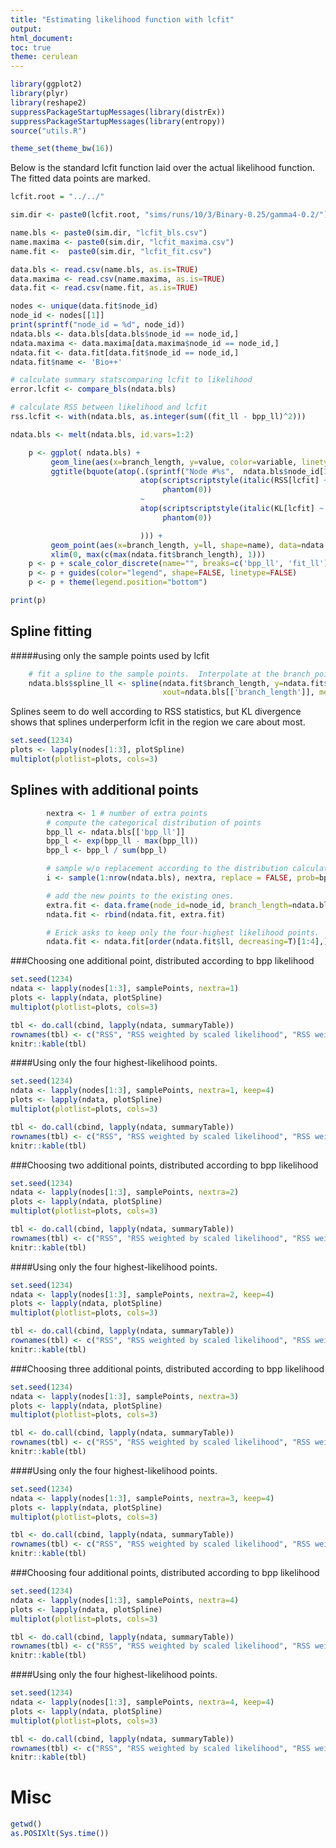 ```yaml
---
title: "Estimating likelihood function with lcfit"
output:
html_document:
toc: true
theme: cerulean
---
```



```r
library(ggplot2)
library(plyr)
library(reshape2)
suppressPackageStartupMessages(library(distrEx))
suppressPackageStartupMessages(library(entropy))
source("utils.R")

theme_set(theme_bw(16))

```

Below is the standard lcfit function laid over the actual likelihood
function.  The fitted data points are marked.


```r

lcfit.root = "../../"

sim.dir <- paste0(lcfit.root, "sims/runs/10/3/Binary-0.25/gamma4-0.2/")

name.bls <- paste0(sim.dir, "lcfit_bls.csv")
name.maxima <- paste0(sim.dir, "lcfit_maxima.csv")
name.fit <-  paste0(sim.dir, "lcfit_fit.csv")

data.bls <- read.csv(name.bls, as.is=TRUE)
data.maxima <- read.csv(name.maxima, as.is=TRUE)
data.fit <- read.csv(name.fit, as.is=TRUE)

nodes <- unique(data.fit$node_id)
node_id <- nodes[[1]]
print(sprintf("node_id = %d", node_id))
ndata.bls <- data.bls[data.bls$node_id == node_id,]
ndata.maxima <- data.maxima[data.maxima$node_id == node_id,]
ndata.fit <- data.fit[data.fit$node_id == node_id,]
ndata.fit$name <- 'Bio++'

# calculate summary statscomparing lcfit to likelihood
error.lcfit <- compare_bls(ndata.bls)

# calculate RSS between likelihood and lcfit
rss.lcfit <- with(ndata.bls, as.integer(sum((fit_ll - bpp_ll)^2)))

ndata.bls <- melt(ndata.bls, id.vars=1:2)

    p <- ggplot( ndata.bls) +
         geom_line(aes(x=branch_length, y=value, color=variable, linetype=variable), data=ndata.bls) +
         ggtitle(bquote(atop(.(sprintf("Node #%s",  ndata.bls$node_id[1])),
                             atop(scriptscriptstyle(italic(RSS[lcfit] ~ "=" ~ .(rss.lcfit))),
                                  phantom(0))
                             ~
                             atop(scriptscriptstyle(italic(KL[lcfit] ~ "=" ~ .(sprintf("%.3f",error.lcfit$kl)))),
                                  phantom(0))

                             ))) +
         geom_point(aes(x=branch_length, y=ll, shape=name), data=ndata.fit) +
         xlim(0, max(c(max(ndata.fit$branch_length), 1)))
    p <- p + scale_color_discrete(name="", breaks=c('bpp_ll', 'fit_ll'), labels=c('Bio++', 'lcfit')) 
    p <- p + guides(color="legend", shape=FALSE, linetype=FALSE) 
    p <- p + theme(legend.position="bottom")

print(p)

```

## Spline fitting
#####using only the sample points used by lcfit

```r
    # fit a spline to the sample points.  Interpolate at the branch_point values used for lcfit_ll.
    ndata.bls$spline_ll <- spline(ndata.fit$branch_length, y=ndata.fit$ll,
                                  xout=ndata.bls[['branch_length']], method = "natural")[[2]]


```

Splines seem to do well according to RSS statistics, but 
KL divergence shows that splines underperform lcfit in the region we
care about most.

```r
set.seed(1234)
plots <- lapply(nodes[1:3], plotSpline)
multiplot(plotlist=plots, cols=3)

```

## Splines with additional points

```r
        nextra <- 1 # number of extra points
        # compute the categorical distribution of points
        bpp_ll <- ndata.bls[['bpp_ll']]
        bpp_l <- exp(bpp_ll - max(bpp_ll))
        bpp_l <- bpp_l / sum(bpp_l)

        # sample w/o replacement according to the distribution calculated above
        i <- sample(1:nrow(ndata.bls), nextra, replace = FALSE, prob=bpp_l)

        # add the new points to the existing ones.
        extra.fit <- data.frame(node_id=node_id, branch_length=ndata.bls[i,"branch_length"], ll=ndata.bls[i,"bpp_ll"], name="extra")
        ndata.fit <- rbind(ndata.fit, extra.fit)

        # Erick asks to keep only the four-highest likelihood points.
        ndata.fit <- ndata.fit[order(ndata.fit$ll, decreasing=T)[1:4],]

```

###Choosing one additional point, distributed according to bpp likelihood


```r
set.seed(1234)
ndata <- lapply(nodes[1:3], samplePoints, nextra=1)
plots <- lapply(ndata, plotSpline)
multiplot(plotlist=plots, cols=3)

```

```r
tbl <- do.call(cbind, lapply(ndata, summaryTable))
rownames(tbl) <- c("RSS", "RSS weighted by scaled likelihood", "RSS weighted by normalized likelihood", "KL divergence")
knitr::kable(tbl)
```

####Using only the four highest-likelihood points.


```r
set.seed(1234)
ndata <- lapply(nodes[1:3], samplePoints, nextra=1, keep=4)
plots <- lapply(ndata, plotSpline)
multiplot(plotlist=plots, cols=3)

```

```r
tbl <- do.call(cbind, lapply(ndata, summaryTable))
rownames(tbl) <- c("RSS", "RSS weighted by scaled likelihood", "RSS weighted by normalized likelihood", "KL divergence")
knitr::kable(tbl)
```

###Choosing two additional points, distributed according to bpp likelihood


```r
set.seed(1234)
ndata <- lapply(nodes[1:3], samplePoints, nextra=2)
plots <- lapply(ndata, plotSpline)
multiplot(plotlist=plots, cols=3)

```

```r
tbl <- do.call(cbind, lapply(ndata, summaryTable))
rownames(tbl) <- c("RSS", "RSS weighted by scaled likelihood", "RSS weighted by normalized likelihood", "KL divergence")
knitr::kable(tbl)
```

####Using only the four highest-likelihood points.


```r
set.seed(1234)
ndata <- lapply(nodes[1:3], samplePoints, nextra=2, keep=4)
plots <- lapply(ndata, plotSpline)
multiplot(plotlist=plots, cols=3)

```

```r
tbl <- do.call(cbind, lapply(ndata, summaryTable))
rownames(tbl) <- c("RSS", "RSS weighted by scaled likelihood", "RSS weighted by normalized likelihood", "KL divergence")
knitr::kable(tbl)
```

###Choosing three additional points, distributed according to bpp likelihood

```r
set.seed(1234)
ndata <- lapply(nodes[1:3], samplePoints, nextra=3)
plots <- lapply(ndata, plotSpline)
multiplot(plotlist=plots, cols=3)

```

```r
tbl <- do.call(cbind, lapply(ndata, summaryTable))
rownames(tbl) <- c("RSS", "RSS weighted by scaled likelihood", "RSS weighted by normalized likelihood", "KL divergence")
knitr::kable(tbl)
```

####Using only the four highest-likelihood points.


```r
set.seed(1234)
ndata <- lapply(nodes[1:3], samplePoints, nextra=3, keep=4)
plots <- lapply(ndata, plotSpline)
multiplot(plotlist=plots, cols=3)

```

```r
tbl <- do.call(cbind, lapply(ndata, summaryTable))
rownames(tbl) <- c("RSS", "RSS weighted by scaled likelihood", "RSS weighted by normalized likelihood", "KL divergence")
knitr::kable(tbl)
```

###Choosing four additional points, distributed according to bpp likelihood

```r
set.seed(1234)
ndata <- lapply(nodes[1:3], samplePoints, nextra=4)
plots <- lapply(ndata, plotSpline)
multiplot(plotlist=plots, cols=3)

```

```r
tbl <- do.call(cbind, lapply(ndata, summaryTable))
rownames(tbl) <- c("RSS", "RSS weighted by scaled likelihood", "RSS weighted by normalized likelihood", "KL divergence")
knitr::kable(tbl)
```


####Using only the four highest-likelihood points.


```r
set.seed(1234)
ndata <- lapply(nodes[1:3], samplePoints, nextra=4, keep=4)
plots <- lapply(ndata, plotSpline)
multiplot(plotlist=plots, cols=3)

```

```r
tbl <- do.call(cbind, lapply(ndata, summaryTable))
rownames(tbl) <- c("RSS", "RSS weighted by scaled likelihood", "RSS weighted by normalized likelihood", "KL divergence")
knitr::kable(tbl)
```


# Misc
```r
getwd()
as.POSIXlt(Sys.time())
```
